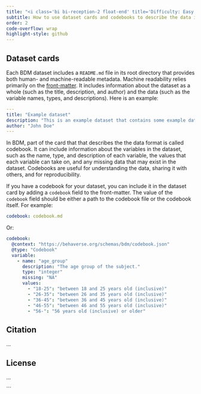 ```yaml
---
title: "<i class='bi bi-reception-2 float-end' title='Difficulty: Easy'></i> Describe Your Dataset"
subtitle: How to use dataset cards and codebooks to describe the data in a dataset
order: 2
code-overflow: wrap
highlight-style: github
---
```



## Dataset cards

Each BDM dataset includes a `README.md` file in its root directory that provides both human- and machine-readable metadata. Machine readability relies primarily on the [front-matter](#). It includes information about the dataset as a whole (such as the title, description, and author) and the data (such as the variable names, types, and descriptions). Here is an example:

```yaml
---
title: "Example dataset"
description: "This is an example dataset that contains some example data."
author: "John Doe"
---
```

In BDM, part of the card that that describes the the data format is called codebook. It can include information about the variables in the dataset, such as the name, type, and description of each variable, the values that each variable can take on, and any missing data that may exist in the dataset. Codebooks are useful for understanding the data, sharing it with others, and for reproducibility.

If you have a codebook for your dataset, you can include it in the dataset card by adding a `codebook` field to the front-matter. The value of the `codebook` field should be either a path to the codebook file or the codebook itself. For example:

```yaml
codebook: codebook.md
```

Or:

```yaml
codebook:
  @context: "https://behaverse.org/schemas/bdm/codebook.json"
  @type: "Codebook"
  variable:
    - name: "age_group"
      description: "The age group of the subject."
      type: "integer"
      missing: "NA"
      values:
        - "18-25": "between 18 and 25 years old (inclusive)"
        - "26-35": "between 26 and 35 years old (inclusive)"
        - "36-45": "between 36 and 45 years old (inclusive)"
        - "46-55": "between 46 and 55 years old (inclusive)"
        - "56-": "56 years old (inclusive) or older"
```

## Citation

...

## License

...

```
